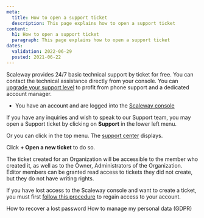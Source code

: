 ```yaml
---
meta:
  title: How to open a support ticket
  description: This page explains how to open a support ticket
content:
  h1: How to open a support ticket
  paragraph: This page explains how to open a support ticket
dates:
  validation: 2022-06-29
  posted: 2021-06-22
---
```


Scaleway provides 24/7 basic technical support by ticket for free. You can contact the technical assistance directly from your console. You can [upgrade your support level](/console/my-account/how-to/configure-support-plans/) to profit from phone support and a dedicated account manager.

<Message type="requirement">

  - You have an account and are logged into the [Scaleway console](https://console.scaleway.com) 

</Message>

If you have any inquiries and wish to speak to our Support team, you may open a Support ticket by clicking on **Support** in the lower left menu. 

<Lightbox src="scaleway-support-in-the-menu.webp" alt="" />

Or you can click <Icon name="assistance" /> in the top menu. The [support center](https://console.scaleway.com/support/tickets) displays.

<Lightbox src="scaleway-support-center.webp" alt="" />

Click **+ Open a new ticket** to do so. 

<Message type="note">

  The ticket created for an Organization will be accessible to the member who created it, as well as to the Owner, Administrators of the Organization. Editor members can be granted read access to tickets they did not create, but they do not have writing rights.

</Message>

<Message type="important">

  If you have lost access to the Scaleway console and want to create a ticket, you must first [follow this procedure](/console/my-account/how-to/use-2fa/#how-to-regain-access-to-your-account) to regain access to your account. 

</Message>


<Navigation title="See Also">
  <PreviousButton to="/console/my-account/how-to/recover-a-lost-password/">How to recover a lost password</PreviousButton>
  <NextButton to="/console/my-account/how-to/manage-my-personal-data-gdpr/">How to manage my personal data (GDPR)</NextButton>
</Navigation>
